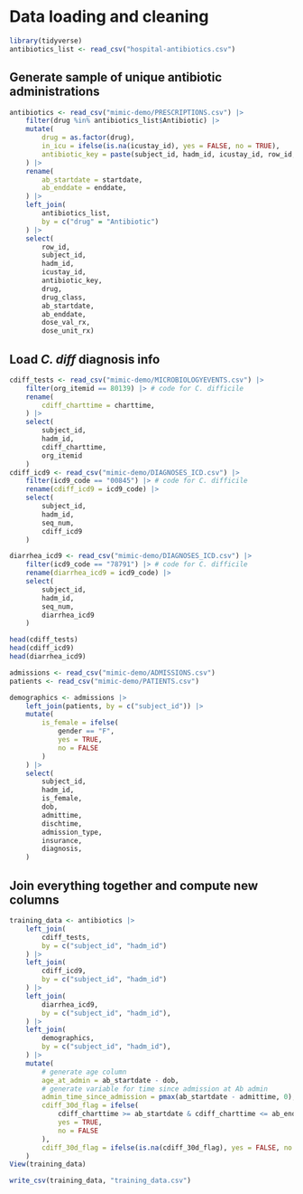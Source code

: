 # Data loading and cleaning
```r
library(tidyverse)
antibiotics_list <- read_csv("hospital-antibiotics.csv")
```

## Generate sample of unique antibiotic administrations
```r
antibiotics <- read_csv("mimic-demo/PRESCRIPTIONS.csv") |>
    filter(drug %in% antibiotics_list$Antibiotic) |>
    mutate(
        drug = as.factor(drug),
        in_icu = ifelse(is.na(icustay_id), yes = FALSE, no = TRUE),
        antibiotic_key = paste(subject_id, hadm_id, icustay_id, row_id, drug, sep = "_")
    ) |>
    rename(
        ab_startdate = startdate,
        ab_enddate = enddate,
    ) |>
    left_join(
        antibiotics_list,
        by = c("drug" = "Antibiotic")
    ) |>
    select(
        row_id,
        subject_id,
        hadm_id,
        icustay_id,
        antibiotic_key,
        drug,
        drug_class,
        ab_startdate,
        ab_enddate,
        dose_val_rx,
        dose_unit_rx)
```

## Load *C. diff* diagnosis info
```r
cdiff_tests <- read_csv("mimic-demo/MICROBIOLOGYEVENTS.csv") |>
    filter(org_itemid == 80139) |> # code for C. difficile
    rename(
        cdiff_charttime = charttime,
    ) |>
    select(
        subject_id,
        hadm_id,
        cdiff_charttime,
        org_itemid
    )
cdiff_icd9 <- read_csv("mimic-demo/DIAGNOSES_ICD.csv") |>
    filter(icd9_code == "00845") |> # code for C. difficile
    rename(cdiff_icd9 = icd9_code) |>
    select(
        subject_id,
        hadm_id,
        seq_num,
        cdiff_icd9
    )

diarrhea_icd9 <- read_csv("mimic-demo/DIAGNOSES_ICD.csv") |>
    filter(icd9_code == "78791") |> # code for C. difficile
    rename(diarrhea_icd9 = icd9_code) |>
    select(
        subject_id,
        hadm_id,
        seq_num,
        diarrhea_icd9
    )

head(cdiff_tests)
head(cdiff_icd9)
head(diarrhea_icd9)
```

```r
admissions <- read_csv("mimic-demo/ADMISSIONS.csv")
patients <- read_csv("mimic-demo/PATIENTS.csv")

demographics <- admissions |>
    left_join(patients, by = c("subject_id")) |>
    mutate(
        is_female = ifelse(
            gender == "F",
            yes = TRUE,
            no = FALSE
        )
    ) |>
    select(
        subject_id,
        hadm_id,
        is_female,
        dob,
        admittime,
        dischtime,
        admission_type,
        insurance,
        diagnosis,
    )
```

## Join everything together and compute new columns
```r
training_data <- antibiotics |>
    left_join(
        cdiff_tests,
        by = c("subject_id", "hadm_id")
    ) |>
    left_join(
        cdiff_icd9,
        by = c("subject_id", "hadm_id")
    ) |>
    left_join(
        diarrhea_icd9,
        by = c("subject_id", "hadm_id"),
    ) |>
    left_join(
        demographics,
        by = c("subject_id", "hadm_id"),
    ) |>
    mutate(
        # generate age column
        age_at_admin = ab_startdate - dob,
        # generate variable for time since admission at Ab admin
        admin_time_since_admission = pmax(ab_startdate - admittime, 0),
        cdiff_30d_flag = ifelse(
            cdiff_charttime >= ab_startdate & cdiff_charttime <= ab_enddate + ddays(30) | cdiff_icd9 == "00845",
            yes = TRUE,
            no = FALSE
        ),
        cdiff_30d_flag = ifelse(is.na(cdiff_30d_flag), yes = FALSE, no = cdiff_30d_flag),
    )
View(training_data)
```
```r
write_csv(training_data, "training_data.csv")
```